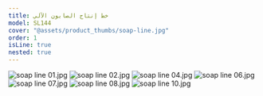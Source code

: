```yaml
---
title: خط إنتاج الصابون الآلي
model: SL144
cover: "@assets/product_thumbs/soap-line.jpg"
order: 1
isLine: true
nested: true
---
```



<ProductTabs />

![soap line 01.jpg](@assets/article_images/soap-line/soap-line-01.jpg)
![soap line 02.jpg](@assets/article_images/soap-line/soap-line-02.jpg)
![soap line 04.jpg](@assets/article_images/soap-line/soap-line-04.jpg)
![soap line 06.jpg](@assets/article_images/soap-line/soap-line-06.jpg)
![soap line 07.jpg](@assets/article_images/soap-line/soap-line-07.jpg)
![soap line 08.jpg](@assets/article_images/soap-line/soap-line-08.jpg)
![soap line 10.jpg](@assets/article_images/soap-line/soap-line-10.jpg)

